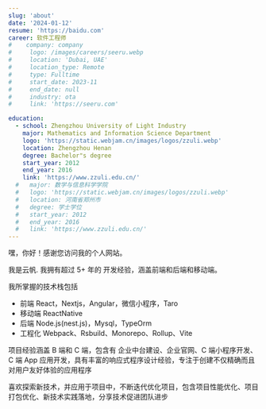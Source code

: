 ```yaml
---
slug: 'about'
date: '2024-01-12'
resume: 'https://baidu.com'
career: 软件工程师
#    company: company
#     logo: /images/careers/seeru.webp
#     location: 'Dubai, UAE'
#     location_type: Remote
#     type: Fulltime
#     start_date: 2023-11
#     end_date: null
#     industry: ota
#     link: 'https://seeru.com'

education:
  - school: Zhengzhou University of Light Industry
    major: Mathematics and Information Science Department
    logo: 'https://static.webjam.cn/images/logos/zzuli.webp'
    location: Zhengzhou Henan
    degree: Bachelor"s degree
    start_year: 2012
    end_year: 2016
    link: 'https://www.zzuli.edu.cn/'
  #   major: 数学与信息科学学院
  #   logo: 'https://static.webjam.cn/images/logos/zzuli.webp'
  #   location: 河南省郑州市
  #   degree: 学士学位
  #   start_year: 2012
  #   end_year: 2016
  #   link: 'https://www.zzuli.edu.cn/'
---
```


嘿，你好！感谢您访问我的个人网站。

我是云帆. 我拥有超过 5+ 年的 开发经验，涵盖前端和后端和移动端。

我所掌握的技术栈包括

- 前端 React，Nextjs，Angular，微信小程序，Taro
- 移动端 ReactNative
- 后端 Node.js(nest.js)，Mysql，TypeOrm
- 工程化 Webpack、Rsbuild、Monorepo、Rollup、Vite

项目经验涵盖 B 端和 C 端，包含有 企业中台建设、企业官网、C 端小程序开发、C 端 App 应用开发，具有丰富的响应式程序设计经验，专注于创建不仅精确而且对用户友好体验的应用程序

喜欢探索新技术，并应用于项目中，不断迭代优化项目，包含项目性能优化、项目打包优化、新技术实践落地，分享技术促进团队进步
